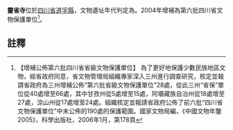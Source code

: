 {{msg:四川省文物保護單位
|名稱 = 靈雀寺
|編號 = 24
|圖片 = 
|級別 = S6A
|分類 = 
|時代 = 
|地点 = [[四川省|四川省]][[道孚縣|道孚縣]]
|坐標 =
|登錄 = 2004年
}}
'''靈雀寺'''位於[[四川省|四川省]][[道孚縣|道孚縣]]，文物遺址年代判定為。2004年增補為第六批四川省文物保護單位<ref>【增補公佈第六批四川省省級文物保護單位】  為了更好地保護少數民族地區文物，經省政府同意，省文物管理局組織專家深入三州進行調查研究，核定並報請省政府為三州增補公佈“第六批省級文物保護單位”28處，從此三州“省保”單位從40處增至66處，其中甘孜州從5處增至15處，阿壩藏族自治州從18處增至27處，涼山州從17處增至24處。組織核定並報請省政府公佈了前六批“四川省文物保護單位”中未公佈的190處的保護範圍。國家文物局編，《中國文物年鑒2005》，科學出版社，2006年1月，第178頁</ref>。
==註釋==
{{reflist}}
{{文物保護單位小作品}}